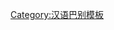 {{User language-N|zh-jiaoliao-rz|日照銀的'''[[:母語|母語]]'''都是'''[[:日照话|日照话]]'''！|日照话|14|10}}


<noinclude>[[Category:汉语巴别模板]]</noinclude>